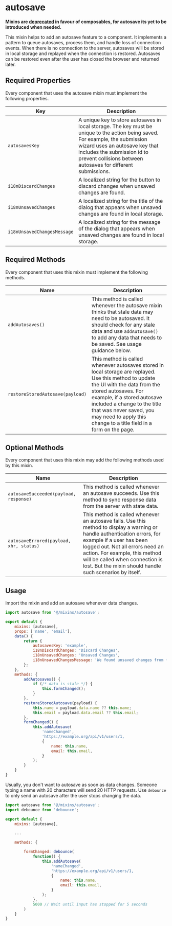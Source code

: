 
<Meta title="Mixins/autosave" />

# autosave

**Mixins are [deprecated](../?path=/docs/guide-technical-roadmap--docs#vue3-composition-api-35) in favour of composables, for autosave its yet to be introduced when needed.**

This mixin helps to add an autosave feature to a component. It implements a pattern to queue autosaves, process them, and handle loss of connection events. When there is no connection to the server, autosaves will be stored in local storage and replayed when the connection is restored. Autosaves can be restored even after the user has closed the browser and returned later.

## Required Properties

Every component that uses the autosave mixin must implement the following properties.

| Key | Description |
| --- | --- |
| `autosavesKey` | A unique key to store autosaves in local storage. The key must be unique to the action being saved. For example, the submission wizard uses an autosave key that includes the submission id to prevent collisions between autosaves for different submissions. |
| `i18nDiscardChanges` | A localized string for the button to discard changes when unsaved changes are found. |
| `i18nUnsavedChanges` | A localized string for the title of the dialog that appears when unsaved changes are found in local storage. |
| `i18nUnsavedChangesMessage` | A localized string for the message of the dialog that appears when unsaved changes are found in local storage. |

## Required Methods

Every component that uses this mixin must implement the following methods.

| Name | Description |
| --- | --- |
| `addAutosaves()` | This method is called whenever the autosave mixin thinks that stale data may need to be autosaved. It should check for any stale data and use `addAutosave()` to add any data that needs to be saved. See usage guidance below. |
| `restoreStoredAutosave(payload)` | This method is called whenever autosaves stored in local storage are replayed. Use this method to update the UI with the data from the stored autosaves. For example, if a stored autosave included a change to the title that was never saved, you may need to apply this change to a title field in a form on the page. |

## Optional Methods

Every component that uses this mixin may add the following methods used by this mixin.

| Name | Description |
| --- | --- |
| `autosaveSucceeded(payload, response)` | This method is called whenever an autosave succeeds. Use this method to sync response data from the server with state data. |
| `autosaveErrored(payload, xhr, status)` | This method is called whenever an autosave fails. Use this method to display a warning or handle authentication errors, for example if a user has been logged out. Not all errors need an action. For example, this method will be called when connection is lost. But the mixin should handle such scenarios by itself. |

## Usage

Import the mixin and add an autosave whenever data changes.

```js
import autosave from '@/mixins/autosave';

export default {
    mixins: [autosave],
    props: ['name', 'email'],
    data() {
        return {
            autosavesKey: 'example',
            i18nDiscardChanges: 'Discard Changes',
            i18nUnsavedChanges: 'Unsaved Changes',
            i18nUnsavedChangesMessage: 'We found unsaved changes from {$when}. Would you like to restore those changes now?',
        };
    },
    methods: {
        addAutosaves() {
            if (/* data is stale */) {
                this.formChanged();
            }
        },
        restoreStoredAutosave(payload) {
            this.name = payload.data.name ?? this.name;
            this.email = payload.data.email ?? this.email;
        },
        formChanged() {
            this.addAutosave(
                'nameChanged',
                'https://example.org/api/v1/users/1,
                {
                    name: this.name,
                    email: this.email,
                }
            );
        }
    }
}
```

Usually, you don't want to autosave as soon as data changes. Someone typing a name with 20 characters will send 20 HTTP requests. Use `debounce` to only send an autosave after the user stops changing the data.

```js
import autosave from '@/mixins/autosave';
import debounce from 'debounce';

export default {
    mixins: [autosave],

    ...

    methods: {

        formChanged: debounce(
            function() {
                this.addAutosave(
                    'nameChanged',
                    'https://example.org/api/v1/users/1,
                    {
                        name: this.name,
                        email: this.email,
                    }
                );
            },
            5000 // Wait until input has stopped for 5 seconds
        )
    }
}
```
